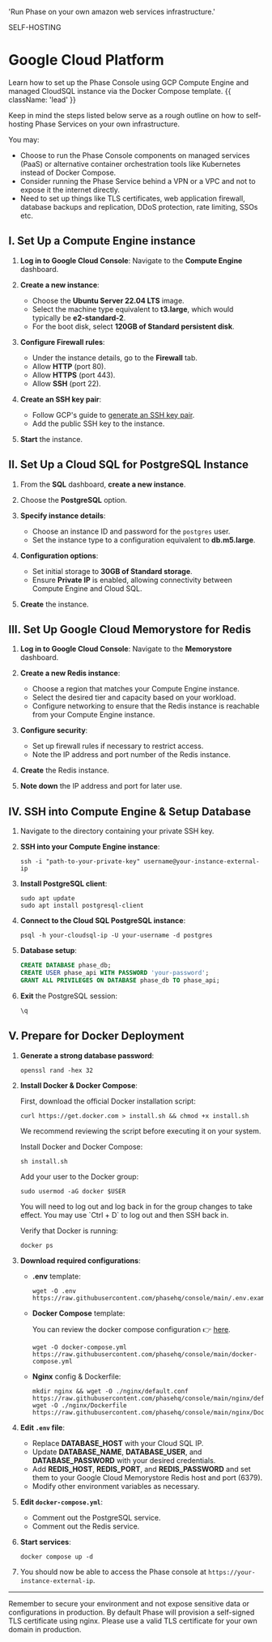 
  'Run Phase on your own amazon web services infrastructure.'

<Tag variant="small">SELF-HOSTING</Tag>

# Google Cloud Platform

Learn how to set up the Phase Console using GCP Compute Engine and managed CloudSQL instance via the Docker Compose template. {{ className: 'lead' }}

Keep in mind the steps listed below serve as a rough outline on how to self-hosting Phase Services on your own infrastructure.

You may:

- Choose to run the Phase Console components on managed services (PaaS) or alternative container orchestration tools like Kubernetes instead of Docker Compose.
- Consider running the Phase Service behind a VPN or a VPC and not to expose it the internet directly.
- Need to set up things like TLS certificates, web application firewall, database backups and replication, DDoS protection, rate limiting, SSOs etc.

## I. Set Up a Compute Engine instance

1. **Log in to Google Cloud Console**:
   Navigate to the **Compute Engine** dashboard.

2. **Create a new instance**:

   - Choose the **Ubuntu Server 22.04 LTS** image.
   - Select the machine type equivalent to **t3.large**, which would typically be **e2-standard-2**.
   - For the boot disk, select **120GB of Standard persistent disk**.

3. **Configure Firewall rules**:

   - Under the instance details, go to the **Firewall** tab.
   - Allow **HTTP** (port 80).
   - Allow **HTTPS** (port 443).
   - Allow **SSH** (port 22).

4. **Create an SSH key pair**:

   - Follow GCP's guide to [generate an SSH key pair](https://cloud.google.com/compute/docs/instances/adding-removing-ssh-keys).
   - Add the public SSH key to the instance.

5. **Start** the instance.

## II. Set Up a Cloud SQL for PostgreSQL Instance

1. From the **SQL** dashboard, **create a new instance**.

2. Choose the **PostgreSQL** option.

3. **Specify instance details**:

   - Choose an instance ID and password for the `postgres` user.
   - Set the instance type to a configuration equivalent to **db.m5.large**.

4. **Configuration options**:

   - Set initial storage to **30GB of Standard storage**.
   - Ensure **Private IP** is enabled, allowing connectivity between Compute Engine and Cloud SQL.

5. **Create** the instance.

## III. Set Up Google Cloud Memorystore for Redis

1. **Log in to Google Cloud Console**:
   Navigate to the **Memorystore** dashboard.

2. **Create a new Redis instance**:

   - Choose a region that matches your Compute Engine instance.
   - Select the desired tier and capacity based on your workload.
   - Configure networking to ensure that the Redis instance is reachable from your Compute Engine instance.

3. **Configure security**:

   - Set up firewall rules if necessary to restrict access.
   - Note the IP address and port number of the Redis instance.

4. **Create** the Redis instance.

5. **Note down** the IP address and port for later use.

## IV. SSH into Compute Engine & Setup Database

1. Navigate to the directory containing your private SSH key.
2. **SSH into your Compute Engine instance**:

   ```fish
   ssh -i "path-to-your-private-key" username@your-instance-external-ip
   ```

3. **Install PostgreSQL client**:

   ```fish
   sudo apt update
   sudo apt install postgresql-client
   ```

4. **Connect to the Cloud SQL PostgreSQL instance**:

   ```fish
   psql -h your-cloudsql-ip -U your-username -d postgres
   ```

5. **Database setup**:

   ```sql
   CREATE DATABASE phase_db;
   CREATE USER phase_api WITH PASSWORD 'your-password';
   GRANT ALL PRIVILEGES ON DATABASE phase_db TO phase_api;
   ```

6. **Exit** the PostgreSQL session:
   ```sql
   \q
   ```

## V. Prepare for Docker Deployment

1. **Generate a strong database password**:

   ```fish
   openssl rand -hex 32
   ```

2. **Install Docker & Docker Compose**:

   First, download the official Docker installation script:

   ```fish
   curl https://get.docker.com > install.sh && chmod +x install.sh
   ```

   We recommend reviewing the script before executing it on your system.

   Install Docker and Docker Compose:

   ```fish
   sh install.sh
   ```

   Add your user to the Docker group:

   ```fish
   sudo usermod -aG docker $USER
   ```

   <Note>
   You will need to log out and log back in for the group changes to take effect. You may use `Ctrl + D` to log out and then SSH back in.
   </Note>

   Verify that Docker is running:

   ```fish
   docker ps
   ```

3. **Download required configurations**:

   - **.env** template:

     ```fish
     wget -O .env https://raw.githubusercontent.com/phasehq/console/main/.env.example
     ```

   - **Docker Compose** template:

      You can review the docker compose configuration 👉 [here](https://github.com/phasehq/console/blob/main/docker-compose.yml).

     ```fish
     wget -O docker-compose.yml https://raw.githubusercontent.com/phasehq/console/main/docker-compose.yml
     ```

   - **Nginx** config & Dockerfile:
     ```fish
     mkdir nginx && wget -O ./nginx/default.conf https://raw.githubusercontent.com/phasehq/console/main/nginx/default.conf
     wget -O ./nginx/Dockerfile  https://raw.githubusercontent.com/phasehq/console/main/nginx/Dockerfile
     ```

4. **Edit `.env` file**:

   - Replace **DATABASE_HOST** with your Cloud SQL IP.
   - Update **DATABASE_NAME**, **DATABASE_USER**, and **DATABASE_PASSWORD** with your desired credentials.
   - Add **REDIS_HOST**, **REDIS_PORT**, and **REDIS_PASSWORD** and set them to your Google Cloud Memorystore Redis host and port (6379).
   - Modify other environment variables as necessary.

5. **Edit `docker-compose.yml`**:

   - Comment out the PostgreSQL service.
   - Comment out the Redis service.

6. **Start services**:

   ```fish
   docker compose up -d
   ```

7. You should now be able to access the Phase console at `https://your-instance-external-ip`.

---

Remember to secure your environment and not expose sensitive data or configurations in production. By default Phase will provision a self-signed TLS certificate using nginx. Please use a valid TLS certificate for your own domain in production.
